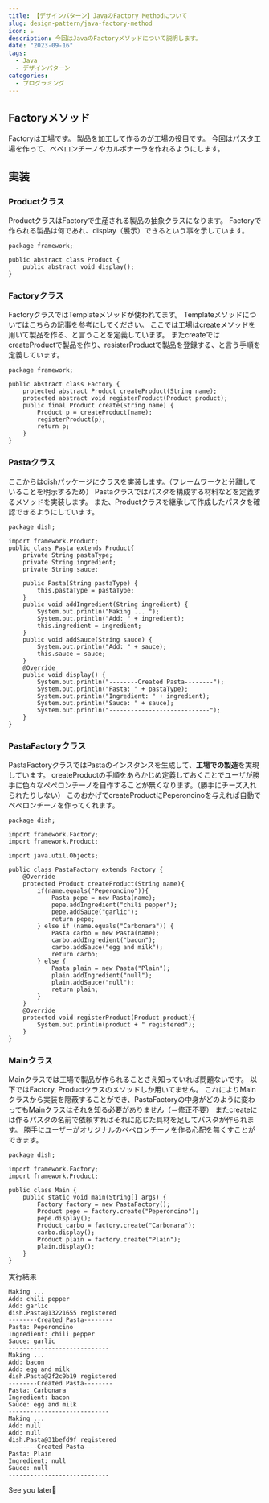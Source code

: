 ```yaml
---
title: 【デザインパターン】JavaのFactory Methodについて
slug: design-pattern/java-factory-method
icon: ☕️
description: 今回はJavaのFactoryメソッドについて説明します。
date: "2023-09-16"
tags:
  - Java
  - デザインパターン
categories:
  - プログラミング
---
```

## Factoryメソッド

Factoryは工場です。
製品を加工して作るのが工場の役目です。
今回はパスタ工場を作って、ペペロンチーノやカルボナーラを作れるようにします。

## 実装

### Productクラス

ProductクラスはFactoryで生産される製品の抽象クラスになります。
Factoryで作られる製品は何であれ、display（展示）できるという事を示しています。

```java:java
package framework;

public abstract class Product {
    public abstract void display();
}
```

### Factoryクラス

FactoryクラスではTemplateメソッドが使われてます。
Templateメソッドについては[こちら](./【デザインパターン】JavaのTemplateMethodについて)の記事を参考にしてください。
ここでは工場はcreateメソッドを用いて製品を作る、と言うことを定義しています。
またcreateではcreateProductで製品を作り、resisterProductで製品を登録する、と言う手順を定義しています。

```java:java
package framework;

public abstract class Factory {
    protected abstract Product createProduct(String name);
    protected abstract void registerProduct(Product product);
    public final Product create(String name) {
        Product p = createProduct(name);
        registerProduct(p);
        return p;
    }
}
```

### Pastaクラス

ここからはdishパッケージにクラスを実装します。（フレームワークと分離していることを明示するため）
Pastaクラスではパスタを構成する材料などを定義するメソッドを実装します。
また、Productクラスを継承して作成したパスタを確認できるようにしています。

```java:java
package dish;

import framework.Product;
public class Pasta extends Product{
    private String pastaType;
    private String ingredient;
    private String sauce;

    public Pasta(String pastaType) {
        this.pastaType = pastaType;
    }
    public void addIngredient(String ingredient) {
        System.out.println("Making ... ");
        System.out.println("Add: " + ingredient);
        this.ingredient = ingredient;
    }
    public void addSauce(String sauce) {
        System.out.println("Add: " + sauce);
        this.sauce = sauce;
    }
    @Override
    public void display() {
        System.out.println("--------Created Pasta--------");
        System.out.println("Pasta: " + pastaType);
        System.out.println("Ingredient: " + ingredient);
        System.out.println("Sauce: " + sauce);
        System.out.println("----------------------------");
    }
}
```

### PastaFactoryクラス

PastaFactoryクラスではPastaのインスタンスを生成して、**工場での製造**を実現しています。
createProductの手順をあらかじめ定義しておくことでユーザが勝手に色々なペペロンチーノを自作することが無くなります。（勝手にチーズ入れられたりしない）
このおかげでcreateProductにPeperoncinoを与えれば自動でペペロンチーノを作ってくれます。

```java:java
package dish;

import framework.Factory;
import framework.Product;

import java.util.Objects;

public class PastaFactory extends Factory {
    @Override
    protected Product createProduct(String name){
        if(name.equals("Peperoncino")){
            Pasta pepe = new Pasta(name);
            pepe.addIngredient("chili pepper");
            pepe.addSauce("garlic");
            return pepe;
        } else if (name.equals("Carbonara")) {
            Pasta carbo = new Pasta(name);
            carbo.addIngredient("bacon");
            carbo.addSauce("egg and milk");
            return carbo;
        } else {
            Pasta plain = new Pasta("Plain");
            plain.addIngredient("null");
            plain.addSauce("null");
            return plain;
        }
    }
    @Override
    protected void registerProduct(Product product){
        System.out.println(product + " registered");
    }
}
```

### Mainクラス

Mainクラスでは工場で製品が作られることさえ知っていれば問題ないです。
以下ではFactory, Productクラスのメソッドしか用いてません。
これによりMainクラスから実装を隠蔽することができ、PastaFactoryの中身がどのように変わってもMainクラスはそれを知る必要がありません（＝修正不要）
またcreateには作るパスタの名前で依頼すればそれに応じた具材を足してパスタが作られます。
勝手にユーザーがオリジナルのペペロンチーノを作る心配を無くすことができます。

```java:java
package dish;

import framework.Factory;
import framework.Product;

public class Main {
    public static void main(String[] args) {
        Factory factory = new PastaFactory();
        Product pepe = factory.create("Peperoncino");
        pepe.display();
        Product carbo = factory.create("Carbonara");
        carbo.display();
        Product plain = factory.create("Plain");
        plain.display();
    }
}
```

実行結果

```
Making ... 
Add: chili pepper
Add: garlic
dish.Pasta@13221655 registered
--------Created Pasta--------
Pasta: Peperoncino
Ingredient: chili pepper
Sauce: garlic
----------------------------
Making ... 
Add: bacon
Add: egg and milk
dish.Pasta@2f2c9b19 registered
--------Created Pasta--------
Pasta: Carbonara
Ingredient: bacon
Sauce: egg and milk
----------------------------
Making ... 
Add: null
Add: null
dish.Pasta@31befd9f registered
--------Created Pasta--------
Pasta: Plain
Ingredient: null
Sauce: null
----------------------------
```

See you later👋